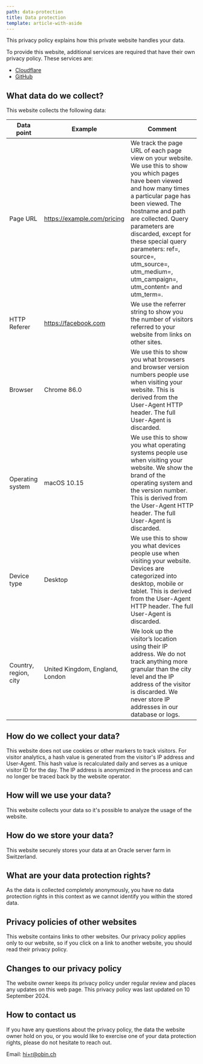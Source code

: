 ```yaml
---
path: data-protection
title: Data protection
template: article-with-aside
---
```


This privacy policy explains how this private website handles your data.

To provide this website, additional services are required that have their own privacy policy. These services are:

- [Cloudflare](https://www.cloudflare.com/privacypolicy/)
- [GitHub](https://docs.github.com/en/site-policy/privacy-policies/github-general-privacy-statement)

## What data do we collect?

This website collects the following data:

| Data point | Example | Comment |
|---|---|---|
| Page URL | https://example.com/pricing | We  track the page URL of each page view on your website. We use this to  show you which pages have been viewed and how many times a particular  page has been viewed.   The hostname and path are collected. Query parameters are discarded, except for these special query parameters: ref=, source=, utm_source=, utm_medium=, utm_campaign=, utm_content= and utm_term=. |
| HTTP Referer | https://facebook.com | We use the referrer string to show you the number of visitors referred to your website from links on other sites. |
| Browser | Chrome 86.0 | We  use this to show you what browsers and browser version numbers people  use when visiting your website. This is derived from the User-Agent HTTP  header. The full User-Agent is discarded. |
| Operating system | macOS 10.15 | We  use this to show you what operating systems people use when visiting  your website. We show the brand of the operating system and the version  number. This is derived from the User-Agent HTTP header. The full  User-Agent is discarded. |
| Device type | Desktop | We  use this to show you what devices people use when visiting your  website. Devices are categorized into desktop, mobile or tablet. This is  derived from the User-Agent HTTP header. The full User-Agent is  discarded. |
| Country, region, city | United Kingdom, England, London | We  look up the visitor’s location using their IP address. We do not track  anything more granular than the city level and the IP address of the  visitor is discarded. We never store IP addresses in our database or  logs. |

## How do we collect your data?

This website does not use cookies or other markers to track visitors. For visitor analytics, a hash value is generated from the visitor's IP address and User-Agent. This hash value is recalculated daily and serves as a unique visitor ID for the day. The IP address is anonymized in the process and can no longer be traced back by the website operator.

## How will we use your data?

This website collects your data so it's possible to analyze the usage of the website.

## How do we store your data?

This website securely stores your data at an Oracle server farm in Switzerland.

## What are your data protection rights?

As the data is collected completely anonymously, you have no data protection rights in this context as we cannot identify you within the stored data.

## Privacy policies of other websites

This website contains links to other websites. Our privacy policy
applies only to our website, so if you click on a link to another website, you
should read their privacy policy.

## Changes to our privacy policy

The website owner keeps its privacy policy under regular review and places any
updates on this web page. This privacy policy was last updated on 10 September
2024.

## How to contact us

If you have any questions about the privacy policy, the data the website owner hold
on you, or you would like to exercise one of your data protection rights,
please do not hesitate to reach out.

Email: <a href="mailto:hi+r@obin.ch">hi+r@obin.ch</a>

